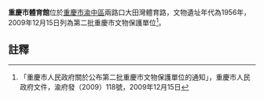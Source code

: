 {{msg:重慶市文物保護單位
|名稱 = [[大田灣體育設施|大田灣體育設施]]（含[[賀龍塑像|賀龍塑像]]、重慶市體育館、[[重慶市體育局辦公樓|重慶市體育局辦公樓]]、[[大田灣體育場|大田灣體育場]]）
|編號 = 182
|圖片 = 
|級別 = 6
|分類 = 
|時代 = 1956年
|地點 = [[渝中區|渝中區]]兩路口大田灣體育路
|坐標 = 
|登錄 = 2009年12月15日
}}
'''重慶市體育館'''位於[[重慶市|重慶市]][[渝中區|渝中區]]兩路口大田灣體育路，文物遺址年代為1956年，2009年12月15日列為第二批重慶市文物保護單位<ref>「重慶市人民政府關於公布第二批重慶市文物保護單位的通知」，重慶市人民政府文件，渝府發（2009）118號，2009年12月15日</ref>。
== 註釋 ==
{{reflist}}
{{文物保護單位小作品}}
{{中国20世纪建筑遗产}}
